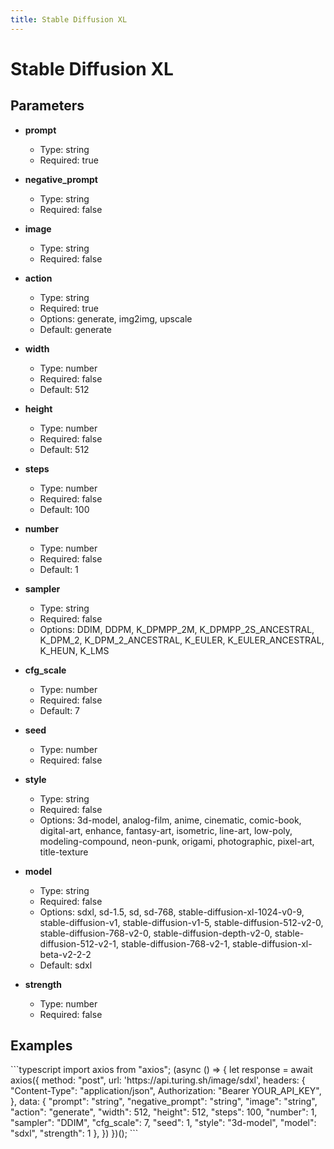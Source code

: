 ```yaml
---
title: Stable Diffusion XL
---
```


# Stable Diffusion XL

## Parameters


- **prompt**
  - Type: string
  - Required: true

- **negative_prompt**
  - Type: string
  - Required: false

- **image**
  - Type: string
  - Required: false

- **action**
  - Type: string
  - Required: true
  - Options: generate, img2img, upscale
  - Default: generate

- **width**
  - Type: number
  - Required: false
  - Default: 512

- **height**
  - Type: number
  - Required: false
  - Default: 512

- **steps**
  - Type: number
  - Required: false
  - Default: 100

- **number**
  - Type: number
  - Required: false
  - Default: 1

- **sampler**
  - Type: string
  - Required: false
  - Options: DDIM, DDPM, K_DPMPP_2M, K_DPMPP_2S_ANCESTRAL, K_DPM_2, K_DPM_2_ANCESTRAL, K_EULER, K_EULER_ANCESTRAL, K_HEUN, K_LMS

- **cfg_scale**
  - Type: number
  - Required: false
  - Default: 7

- **seed**
  - Type: number
  - Required: false

- **style**
  - Type: string
  - Required: false
  - Options: 3d-model, analog-film, anime, cinematic, comic-book, digital-art, enhance, fantasy-art, isometric, line-art, low-poly, modeling-compound, neon-punk, origami, photographic, pixel-art, title-texture

- **model**
  - Type: string
  - Required: false
  - Options: sdxl, sd-1.5, sd, sd-768, stable-diffusion-xl-1024-v0-9, stable-diffusion-v1, stable-diffusion-v1-5, stable-diffusion-512-v2-0, stable-diffusion-768-v2-0, stable-diffusion-depth-v2-0, stable-diffusion-512-v2-1, stable-diffusion-768-v2-1, stable-diffusion-xl-beta-v2-2-2
  - Default: sdxl

- **strength**
  - Type: number
  - Required: false

## Examples

<CodeGroup title="Stable Diffusion XL example">
  ```typescript
  import axios from "axios";
  (async () => {
    let response = await axios({
      method: "post",
      url: 'https://api.turing.sh/image/sdxl',
      headers: {
        "Content-Type": "application/json",
        Authorization: "Bearer YOUR_API_KEY",
      },
      data: {
  "prompt": "string",
  "negative_prompt": "string",
  "image": "string",
  "action": "generate",
  "width": 512,
  "height": 512,
  "steps": 100,
  "number": 1,
  "sampler": "DDIM",
  "cfg_scale": 7,
  "seed": 1,
  "style": "3d-model",
  "model": "sdxl",
  "strength": 1
},
    })
  })();
  ```
</CodeGroup>